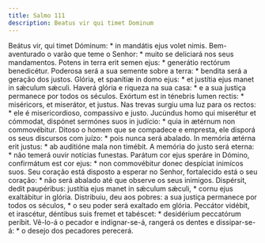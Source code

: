 ```yaml
---
title: Salmo 111
description: Beatus vir qui timet Dominum
---
```


<div class="side-by-side not-content">
  <span>
    Beátus vir, qui timet Dóminum: * in mandátis ejus volet nimis.
  </span>
  <span>
    Bem-aventurado o varão que teme o Senhor: * muito se deliciará nos seus
    mandamentos.
  </span>
  <span>
    Potens in terra erit semen ejus: * generátio rectórum benedicétur.
  </span>
  <span>
    Poderosa será a sua semente sobre a terra: * bendita será a geração dos
    justos.
  </span>
  <span>
    Glória, et spanítiæ in domo ejus: * et justítia ejus manet in sǽculum
    sǽculi.
  </span>
  <span>
    Haverá glória e riqueza na sua casa: * e a sua justiça permanece por todos
    os séculos.
  </span>
  <span>
    Exórtum est in ténebris lumen rectis: * miséricors, et miserátor, et justus.
  </span>
  <span>
    Nas trevas surgiu uma luz para os rectos: * ele é misericordioso, compassivo
    e justo.
  </span>
  <span>
    Jucúndus homo qui miserétur et cómmodat, dispónet sermónes suos in judício:
    * quia in ætérnum non commovébitur.
  </span>
  <span>
    Ditoso o homem que se compadece e empresta, ele disporá os seus discursos
    com juízo: * pois nunca será abalado.
  </span>
  <span>
    In memória ætérna erit justus: * ab auditióne mala non timébit.
  </span>
  <span>
    A memória do justo será eterna: * não temerá ouvir notícias funestas.
  </span>
  <span>
    Parátum cor ejus speráre in Dómino, confirmátum est cor ejus: * non
    commovébitur donec despíciat inimícos suos.
  </span>
  <span>
    Seu coração está disposto a esperar no Senhor, fortalecido está o seu
    coração: * não será abalado até que observe os seus inimigos.
  </span>
  <span>
    Dispérsit, dedit paupéribus: justítia ejus manet in sǽculum sǽculi, * cornu
    ejus exaltábitur in glória.
  </span>
  <span>
    Distribuiu, deu aos pobres: a sua justiça permanece por todos os séculos, *
    o seu poder será exaltado em glória.
  </span>
  <span>
    Peccátor vidébit, et irascétur, déntibus suis fremet et tabéscet: *
    desidérium peccatórum períbit.
  </span>
  <span>
    Vê-lo-á o pecador e indignar-se-á, rangerá os dentes e dissipar-se-á: * o
    desejo dos pecadores perecerá.
  </span>
</div>
